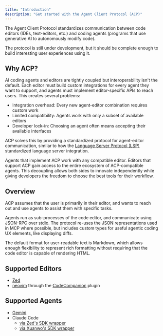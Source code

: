 ```yaml
---
title: "Introduction"
description: "Get started with the Agent Client Protocol (ACP)"
---
```


The Agent Client Protocol standardizes communication between code editors (IDEs, text-editors, etc.) and coding agents (programs that use generative AI to autonomously modify code).

The protocol is still under development, but it should be complete enough to build interesting user experiences using it.

## Why ACP?

AI coding agents and editors are tightly coupled but interoperability isn't the default. Each editor must build custom integrations for every agent they want to support, and agents must implement editor-specific APIs to reach users.
This creates several problems:

- Integration overhead: Every new agent-editor combination requires custom work
- Limited compatibility: Agents work with only a subset of available editors
- Developer lock-in: Choosing an agent often means accepting their available interfaces

ACP solves this by providing a standardized protocol for agent-editor communication, similar to how the [Language Server Protocol (LSP)](https://microsoft.github.io/language-server-protocol/) standardized language server integration.

Agents that implement ACP work with any compatible editor. Editors that support ACP gain access to the entire ecosystem of ACP-compatible agents.
This decoupling allows both sides to innovate independently while giving developers the freedom to choose the best tools for their workflow.

## Overview

ACP assumes that the user is primarily in their editor, and wants to reach out and use agents to assist them with specific tasks.

Agents run as sub-processes of the code editor, and communicate using JSON-RPC over stdio. The protocol re-uses the JSON representations used in MCP where possible, but includes custom types for useful agentic coding UX elements, like displaying diffs.

The default format for user-readable text is Markdown, which allows enough flexibility to represent rich formatting without requiring that the code editor is capable of rendering HTML.

## Supported Editors

- [Zed](https://zed.dev/docs/ai/external-agents)
- [neovim](https://neovim.io) through the [CodeCompanion](https://github.com/olimorris/codecompanion.nvim) plugin

## Supported Agents

- [Gemini](https://github.com/google-gemini/gemini-cli)
- Claude Code
  - [via Zed's SDK wrapper](https://github.com/zed-industries/claude-code-acp)
  - [via Xuanwo's SDK wrapper](https://https://github.com/Xuanwo/acp-claude-code)
